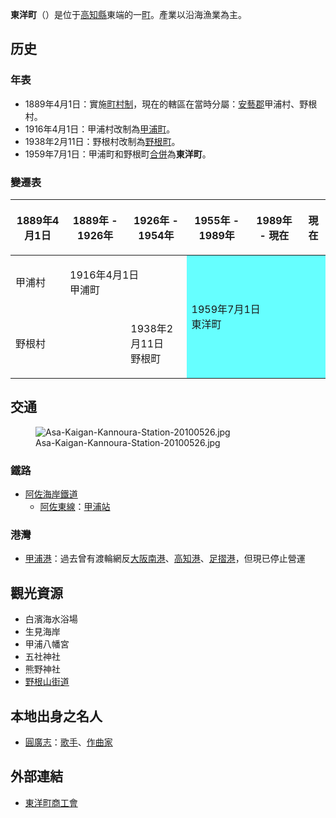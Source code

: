 {{日本町村
| 自治體名=東洋
| 町村=町
| 圖像=[[File:Toyodaishi_01.JPG|240px]]
| 圖像說明=[[明德寺|明德寺]]（[[四國八十八箇所|四國八十八箇所]][[靈場|靈場]]番外札所）
| 町村章=[[File:Toyo_Kochi_chapter.JPG|100px]]
| 日文原名=東洋町
| 平假名=とうようちょう
| 羅馬字拼音= Tōyō-chō
| 都道府縣=高知縣
| 支廳=
| 郡=安藝郡
| 郡連結=安藝郡 (高知縣)
| 編號=39301-1
| 面積=74.09
| 邊界未定=
| 人口=2,823
| 統計時間=2012年4月1日
| 自治體=[[室戶市|室戶市]]、[[北川村|北川村]]<br />'''[[德島縣|德島縣]]'''：[[海陽町|海陽町]]
| 樹=
| 花=
| 鳥=
| 其他象徵物=
| 其他象徵=
| 首長=松延浩幸
| 卸任日期=2015年4月
| 議員數=10
| 郵遞區號=781-7414
| 所在地=安藝郡東洋町大字生見758番地3
| 電話號碼=887-29-3111
| 外部連結={{url|http://www.town.toyo.kochi.jp/}}
| 經度=
| 緯度=
| 地圖=[[File:Toyo_in_Kochi_Prefecture_Ja.svg|250px]]
| 註記=人口：[http://www.pref.kochi.lg.jp/soshiki/111901/t-suikei.html 高知縣官方網頁]
}}
'''東洋町'''（{{jpn|j=東洋町|hg=とうようちょう|rm=Tōyō chō|f=y}}）是位于[[高知縣|高知縣]]東端的一[[町|町]]。產業以沿海漁業為主。

==历史==
===年表===
* 1889年4月1日：實施[[町村制|町村制]]，現在的轄區在當時分屬：[[安藝郡_(高知縣)|安藝郡]]甲浦村、野根村。
* 1916年4月1日：甲浦村改制為[[甲浦町|甲浦町]]。
* 1938年2月11日：野根村改制為[[野根町|野根町]]。
* 1959年7月1日：甲浦町和野根町[[市町村合併|合併]]為'''東洋町'''。

===變遷表===
{| class="wikitable" style="font-size:small"
! 1889年4月1日
! 1889年 - 1926年
! 1926年 - 1954年
! 1955年 - 1989年
! 1989年 - 現在
! 現在
|-
| 甲浦村
| colspan=2 | 1916年4月1日<br />甲浦町
| rowspan=2 colspan=3 style="background-color:#6ff;" | 1959年7月1日<br />東洋町
|-
| colspan=2 | 野根村
| 1938年2月11日<br>野根町
|}

== 交通 ==
[[File:Asa-Kaigan-Kannoura-Station-20100526.jpg|thumb]]
=== 鐵路 ===
* [[阿佐海岸鐵道|阿佐海岸鐵道]]
** [[阿佐東線|阿佐東線]]：[[甲浦站|甲浦站]]

=== 港灣 ===
* [[甲浦港|甲浦港]]：過去曾有渡輪網反[[大阪南港|大阪南港]]、[[高知港|高知港]]、[[足摺港|足摺港]]，但現已停止營運

== 觀光資源 ==
* 白濱海水浴場
* 生見海岸
* 甲浦八幡宮
* 五社神社
* 熊野神社
* [[野根山街道|野根山街道]]

== 本地出身之名人 ==
* [[圓廣志|圓廣志]]：[[歌手|歌手]]、[[作曲家|作曲家]]

==外部連結==
{{commonscat|Toyo, Kochi}}
* {{Ja}} [http://www.kochi-shokokai.jp/toyo/ 東洋町商工會] {{Wayback|url=http://www.kochi-shokokai.jp/toyo/ |date=20161010222444 }}

{{高知縣}}{{Authority control}}